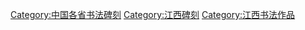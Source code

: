 [[Category:中国各省书法碑刻|Category:中国各省书法碑刻]]
[[Category:江西碑刻|Category:江西碑刻]]
[[Category:江西书法作品|Category:江西书法作品]]